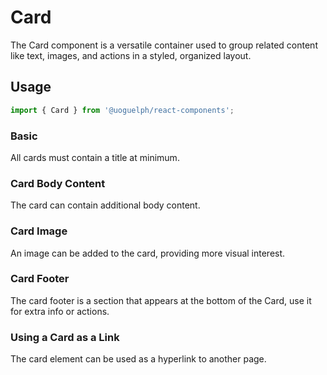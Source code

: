 
<Meta of={Stories} />

# Card

The Card component is a versatile container used to group related content like text, images, and actions in a styled, organized layout.

<ArgTypes of={Stories} />

## Usage

```js
import { Card } from '@uoguelph/react-components';
```

### Basic

All cards must contain a title at minimum.

<Canvas of={Stories.Basic} sourceState="shown" />

### Card Body Content

The card can contain additional body content.

<Canvas of={Stories.WithBodyContent} sourceState="shown" />

### Card Image

An image can be added to the card, providing more visual interest.

<Canvas of={Stories.WithImage} sourceState="shown" />

### Card Footer

The card footer is a section that appears at the bottom of the Card, use it for extra info or actions.

<Canvas of={Stories.WithFooter} sourceState="shown" />

### Using a Card as a Link

The card element can be used as a hyperlink to another page.

<Canvas of={Stories.AsALink} sourceState="shown" />
